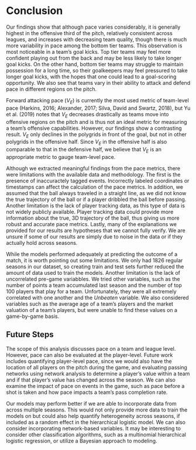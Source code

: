 # Conclusion 

Our findings show that although pace varies considerably, it is generally highest in the offensive third of the pitch, relatively consistent across leagues, and increases with decreasing team quality, though there is much more variability in pace among the bottom tier teams. This observation is most noticeable in a team's goal kicks. Top tier teams may feel more confident playing out from the back and may be less likely to take longer goal kicks. On the other hand, bottom tier teams may struggle to maintain possession for a long time, so their goalkeepers may feel pressured to take longer goal kicks, with the hopes that one could lead to a goal-scoring opportunity. We also see that teams vary in their ability to attack and defend pace in different regions on the pitch. 

Forward attacking pace ($V_E$) is currently the most used metric of team-level pace (Harkins, 2016; Alexander, 2017; Silva, David and Swartz, 2018), but Yu et al. (2019) notes that $V_E$ decreases drastically as teams move into offensive regions on the pitch and is thus not an ideal metric for measuring a team's offensive capabilities. However, our findings show a contrasting result. $V_E$ only declines in the polygrids in front of the goal, but not in other polygrids in the offensive half. Since $V_E$ in the offensive half is also comparable to that in the defensive half, we believe that $V_E$ is an appropriate metric to gauge team-level pace. 

Although we extracted meaningful findings from the pace metrics, there were limitations with the available data and methodology. The first is the presence of inaccuractely tagged events. Incorrectly labeled coordinates or timestamps can affect the calculation of the pace metrics. In addition, we assumed that the ball always traveled in a straight line, as we did not know the true trajectory of the ball or if a player dribbled the ball before passing. Another limitation is the lack of player tracking data, as this type of data is not widely publicly available. Player tracking data could provide more information about the true, 3D trajectory of the ball, thus giving us more robust and accurate pace metrics. Lastly, many of the explanations we provided for our results are hypotheses that we cannot fully verify. We are unsure if some of our results are simply due to noise in the data or if they actually hold across seasons. 

While the models performed adequately at predicting the outcome of a match, it is worth pointing out some limitations. We only had 1826 regular seasons in our dataset, so creating train and test sets further reduced the amount of data used to train the models. Another limitation is the lack of uncorrelated pre-game variabbles. We tried other variables, such as the number of points a team accumulated last season and the number of top 100 players that play for a team. Unfortunately, they were all extremely correlated with one another and the *Unbeaten* variable. We also considered variables such as the average age of a team's players and the market valuation of a team's players, but were unable to find these values on a game-by-game basis.  

## Future Steps 

The scope of this analysis discusses pace on a team and league level. However, pace can also be evaluated at the player-level. Future work includes quantifying player-level pace, since we would also have the location of all players on the pitch during the game, and evaluating passing networks using network analysis to determine a player's value within a team and if that player's value has changed across the season. We can also examine the impact of pace on events in the game, such as pace before a shot is taken and how pace impacts a team's pass completion rate. 

Our models may perform better if we are able to incorporate data from across multiple seasons. This would not only provide more data to train the models on but could also help quantify heterogeneity across seasons, if included as a random effect in the hierarchical logistic model. We can also consider incorporating network-based variables. It may be interesting to consider other classification algorithms, such as a multinomial hierarchical logistic regression, or utilize a Bayesian approach to modeling. 

